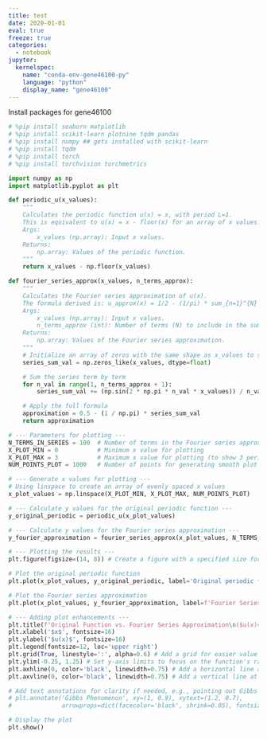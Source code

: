 ```yaml
---
title: test 
date: 2020-01-01
eval: true
freeze: true
categories:
  - notebook
jupyter: 
  kernelspec:
    name: "conda-env-gene46100-py"
    language: "python"
    display_name: "gene46100"
---
```


Install packages for gene46100
```python

# %pip install seaborn matplotlib 
# %pip install scikit-learn plotnine tqdm pandas
# %pip install numpy ## gets installed with scikit-learn
# %pip install tqdm
# %pip install torch
# %pip install torchvision torchmetrics


```

```python

import numpy as np
import matplotlib.pyplot as plt

def periodic_u(x_values):
    """
    Calculates the periodic function u(x) = x, with period L=1.
    This is equivalent to u(x) = x - floor(x) for an array of x values.
    Args:
        x_values (np.array): Input x values.
    Returns:
        np.array: Values of the periodic function.
    """
    return x_values - np.floor(x_values)

def fourier_series_approx(x_values, n_terms_approx):
    """
    Calculates the Fourier series approximation of u(x).
    The formula derived is: u_approx(x) = 1/2 - (1/pi) * sum_{n=1}^{N} (sin(2*pi*n*x) / n)
    Args:
        x_values (np.array): Input x values.
        n_terms_approx (int): Number of terms (N) to include in the summation.
    Returns:
        np.array: Values of the Fourier series approximation.
    """
    # Initialize an array of zeros with the same shape as x_values to store the sum
    series_sum_val = np.zeros_like(x_values, dtype=float)

    # Sum the series term by term
    for n_val in range(1, n_terms_approx + 1):
        series_sum_val += (np.sin(2 * np.pi * n_val * x_values)) / n_val

    # Apply the full formula
    approximation = 0.5 - (1 / np.pi) * series_sum_val
    return approximation

# --- Parameters for plotting ---
N_TERMS_IN_SERIES = 100  # Number of terms in the Fourier series approximation
X_PLOT_MIN = 0           # Minimum x value for plotting
X_PLOT_MAX = 3           # Maximum x value for plotting (to show 3 periods)
NUM_POINTS_PLOT = 1000   # Number of points for generating smooth plot lines

# --- Generate x values for plotting ---
# Using linspace to create an array of evenly spaced x values
x_plot_values = np.linspace(X_PLOT_MIN, X_PLOT_MAX, NUM_POINTS_PLOT)

# --- Calculate y values for the original periodic function ---
y_original_periodic = periodic_u(x_plot_values)

# --- Calculate y values for the Fourier series approximation ---
y_fourier_approximation = fourier_series_approx(x_plot_values, N_TERMS_IN_SERIES)

# --- Plotting the results ---
plt.figure(figsize=(14, 8)) # Create a figure with a specified size for better readability

# Plot the original periodic function
plt.plot(x_plot_values, y_original_periodic, label='Original periodic function $u(x) = x - \\lfloor x \\rfloor$', color='dodgerblue', linewidth=2.5)

# Plot the Fourier series approximation
plt.plot(x_plot_values, y_fourier_approximation, label=f'Fourier Series Approx. ({N_TERMS_IN_SERIES} terms)', color='red', linestyle='--', linewidth=2)

# --- Adding plot enhancements ---
plt.title(f'Original Function vs. Fourier Series Approximation\n($u(x)=x$, period $L=1$, {N_TERMS_IN_SERIES} terms)', fontsize=18)
plt.xlabel('$x$', fontsize=16)
plt.ylabel('$u(x)$', fontsize=16)
plt.legend(fontsize=12, loc='upper right')
plt.grid(True, linestyle=':', alpha=0.6) # Add a grid for easier value reading
plt.ylim(-0.25, 1.25) # Set y-axis limits to focus on the function's range
plt.axhline(0, color='black', linewidth=0.75) # Add a horizontal line at y=0
plt.axvline(0, color='black', linewidth=0.75) # Add a vertical line at x=0

# Add text annotations for clarity if needed, e.g., pointing out Gibbs phenomenon
# plt.annotate('Gibbs Phenomenon', xy=(1, 0.9), xytext=(1.2, 0.7),
#              arrowprops=dict(facecolor='black', shrink=0.05), fontsize=10)

# Display the plot
plt.show()



```


```python


```


